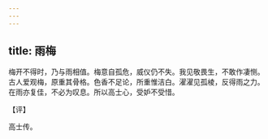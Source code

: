 ```yaml
---
---
---
```

title: 雨梅
---







梅开不得时，乃与雨相值。梅意自孤危，威仪仍不失。我见敬畏生，不敢作凄恻。古人爱观梅，原重其骨格。色香不足论，所重惟洁白。濯濯见孤棱，反得雨之力。在雨亦复佳，不必为叹息。所以高士心，受妒不受惜。

【评】

高士传。